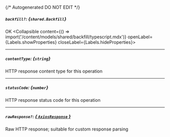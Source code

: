 {/* Autogenerated DO NOT EDIT  */}

##### `backfill?`: *{`shared.Backfill`}*
OK
<Collapsible content={() => import('/content/models/shared/backfill/typescript.mdx')} openLabel={Labels.showProperties} closeLabel={Labels.hideProperties}>
</Collapsible>

---
##### `contentType`: *{`string`}*
HTTP response content type for this operation

---
##### `statusCode`: *{`number`}*
HTTP response status code for this operation

---
##### `rawResponse?`: [*{ `AxiosResponse` }*](https://axios-http.com/docs/res_schema)
Raw HTTP response; suitable for custom response parsing


